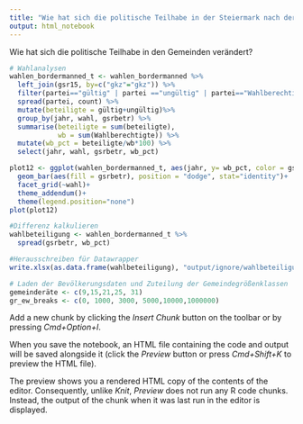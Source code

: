 ```yaml
---
title: "Wie hat sich die politische Teilhabe in der Steiermark nach der Gemeindestrukturreform verändert?"
output: html_notebook
---
```


Wie hat sich die politische Teilhabe in den Gemeinden verändert?


```r
# Wahlanalysen
wahlen_bordermanned_t <- wahlen_bordermanned %>%
  left_join(gsr15, by=c("gkz"="gkz")) %>%
  filter(partei=="gültig" | partei =="ungültig" | partei=="Wahlberechtigte")%>%
  spread(partei, count) %>%
  mutate(beteiligte = gültig+ungültig)%>%
  group_by(jahr, wahl, gsrbetr) %>%
  summarise(beteiligte = sum(beteiligte), 
            wb = sum(Wahlberechtigte)) %>%
  mutate(wb_pct = beteiligte/wb*100) %>%
  select(jahr, wahl, gsrbetr, wb_pct) 

plot12 <- ggplot(wahlen_bordermanned_t, aes(jahr, y= wb_pct, color = gsrbetr)) +
  geom_bar(aes(fill = gsrbetr), position = "dodge", stat="identity")+
  facet_grid(~wahl)+
  theme_addendum()+
  theme(legend.position="none")
plot(plot12)

#Differenz kalkulieren
wahlbeteiligung <- wahlen_bordermanned_t %>%
  spread(gsrbetr, wb_pct) 

#Herausschreiben für Datawrapper
write.xlsx(as.data.frame(wahlbeteiligung), "output/ignore/wahlbeteiligung.xlsx")

```

```r
# Laden der Bevölkerungsdaten und Zuteilung der Gemeindegrößenklassen
gemeinderäte <- c(9,15,21,25, 31)
gr_ew_breaks <- c(0, 1000, 3000, 5000,10000,1000000)
```

Add a new chunk by clicking the *Insert Chunk* button on the toolbar or by pressing *Cmd+Option+I*.

When you save the notebook, an HTML file containing the code and output will be saved alongside it (click the *Preview* button or press *Cmd+Shift+K* to preview the HTML file). 

The preview shows you a rendered HTML copy of the contents of the editor. Consequently, unlike *Knit*, *Preview* does not run any R code chunks. Instead, the output of the chunk when it was last run in the editor is displayed.

